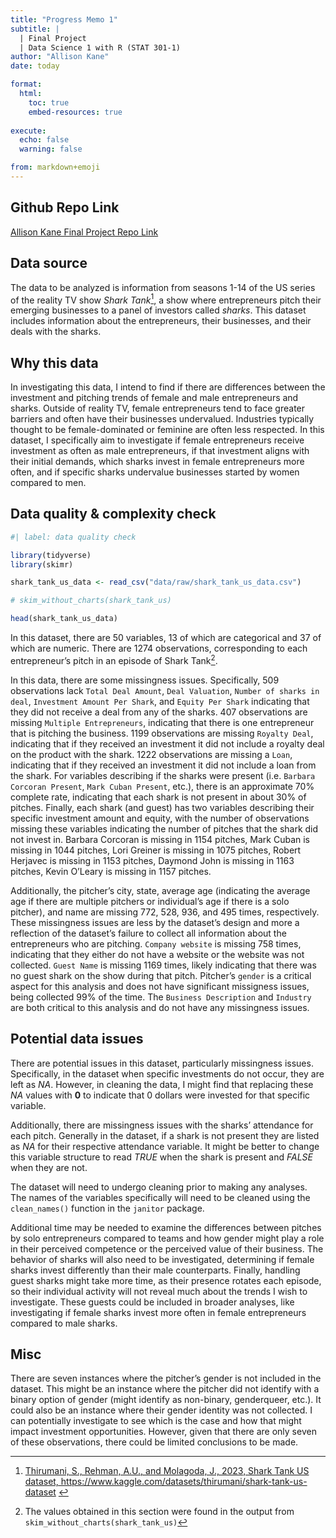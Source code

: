 ```yaml
---
title: "Progress Memo 1"
subtitle: |
  | Final Project 
  | Data Science 1 with R (STAT 301-1)
author: "Allison Kane"
date: today

format:
  html:
    toc: true
    embed-resources: true
    
execute:
  echo: false
  warning: false

from: markdown+emoji 
---
```


::: {.callout-tip icon=false}

## Github Repo Link

[Allison Kane Final Project Repo Link](https://github.com/stat301-1-2023-fall/final-project-1-akane2460.git)

:::

## Data source

The data to be analyzed is information from seasons 1-14 of the US series of the reality TV show *Shark Tank*^[ [Thirumani, S., Rehman, A.U., and Molagoda, J., 2023, Shark Tank US dataset, https://www.kaggle.com/datasets/thirumani/shark-tank-us-dataset](https://www.kaggle.com/datasets/thirumani/shark-tank-us-dataset) ], a show where entrepreneurs pitch their emerging businesses to a panel of investors called *sharks*. This dataset includes information about the entrepreneurs, their businesses, and their deals with the sharks. 

## Why this data

In investigating this data, I intend to find if there are differences between the investment and pitching trends of female and male entrepreneurs and sharks. Outside of reality TV, female entrepreneurs tend to face greater barriers and often have their businesses undervalued. Industries typically thought to be female-dominated or feminine are often less respected. In this dataset, I specifically aim to investigate if female entrepreneurs receive investment as often as male entrepreneurs, if that investment aligns with their initial demands, which sharks invest in female entrepreneurs more often, and if specific sharks undervalue businesses started by women compared to men. 

## Data quality & complexity check

```r
#| label: data quality check

library(tidyverse)
library(skimr)

shark_tank_us_data <- read_csv("data/raw/shark_tank_us_data.csv")

# skim_without_charts(shark_tank_us)

head(shark_tank_us_data)
```

In this dataset, there are 50 variables, 13 of which are categorical and 37 of which are numeric. There are 1274 observations, corresponding to each entrepreneur's pitch in an episode of Shark Tank^[The values obtained in this section were found in the output from `skim_without_charts(shark_tank_us)`].

In this data, there are some missingness issues. Specifically, 509 observations lack `Total Deal Amount`, `Deal Valuation`, `Number of sharks in deal`, `Investment Amount Per Shark`, and `Equity Per Shark` indicating that they did not receive a deal from any of the sharks. 407 observations are missing `Multiple Entrepreneurs`, indicating that there is one entrepreneur that is pitching the business. 1199 observations are missing `Royalty Deal`, indicating that if they received an investment it did not include a royalty deal on the product with the shark. 1222 observations are missing a `Loan`, indicating that if they received an investment it did not include a loan from the shark. For variables describing if the sharks were present (i.e. `Barbara Corcoran Present`, `Mark Cuban Present`, etc.), there is an approximate 70% complete rate, indicating that each shark is not present in about 30% of pitches. Finally, each shark (and guest) has two variables describing their specific investment amount and equity, with the number of observations missing these variables indicating the number of pitches that the shark did not invest in. Barbara Corcoran is missing in 1154 pitches, Mark Cuban is missing in 1044 pitches, Lori Greiner is missing in 1075 pitches, Robert Herjavec is missing in 1153 pitches, Daymond John is missing in 1163 pitches, Kevin O'Leary is missing in 1157 pitches. 

Additionally, the pitcher's city, state, average age (indicating the average age if there are multiple pitchers or individual's age if there is a solo pitcher), and name are missing 772, 528, 936, and 495 times, respectively. These missingness issues are less by the dataset's design and more a reflection of the dataset's failure to collect all information about the entrepreneurs who are pitching. `Company website` is missing 758 times, indicating that they either do not have a website or the website was not collected. `Guest Name` is missing 1169 times, likely indicating that there was no guest shark on the show during that pitch. Pitcher's `gender` is a critical aspect for this analysis and does not have significant missigness issues, being collected 99% of the time. The `Business Description` and `Industry` are both critical to this analysis and do not have any missingness issues.

## Potential data issues

There are potential issues in this dataset, particularly missingness issues. Specifically, in the dataset when specific investments do not occur, they are left as *NA*. However, in cleaning the data, I might find that replacing these *NA* values with **0** to indicate that 0 dollars were invested for that specific variable. 

Additionally, there are missingness issues with the sharks' attendance for each pitch. Generally in the dataset, if a shark is not present they are listed as *NA* for their respective attendance variable. It might be better to change this variable structure to read *TRUE* when the shark is present and *FALSE* when they are not. 

The dataset will need to undergo cleaning prior to making any analyses. The names of the variables specifically will need to be cleaned using the `clean_names()` function in the `janitor` package.

Additional time may be needed to examine the differences between pitches by solo entrepreneurs compared to teams and how gender might play a role in their perceived competence or the perceived value of their business. The behavior of sharks will also need to be investigated, determining if female sharks invest differently than their male counterparts. Finally, handling guest sharks might take more time, as their presence rotates each episode, so their individual activity will not reveal much about the trends I wish to investigate. These guests could be included in broader analyses, like investigating if female sharks invest more often in female entrepreneurs compared to male sharks.

## Misc

There are seven instances where the pitcher's gender is not included in the dataset. This might be an instance where the pitcher did not identify with a binary option of gender (might identify as non-binary, genderqueer, etc.). It could also be an instance where their gender identity was not collected. I can potentially investigate to see which is the case and how that might impact investment opportunities. However, given that there are only seven of these observations, there could be limited conclusions to be made. 

